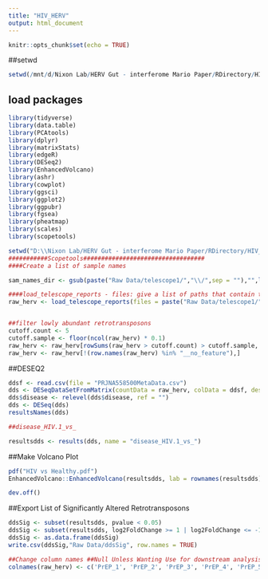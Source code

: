 ---
title: "HIV_HERV"
output: html_document
---

```{r setup, include=FALSE}
knitr::opts_chunk$set(echo = TRUE)
```

##setwd
```{r}
setwd(/mnt/d/Nixon Lab/HERV Gut - interferome Mario Paper/RDirectory/HIV_HERV)
```


## load packages
```{r}
library(tidyverse)
library(data.table)
library(PCAtools)
library(dplyr)
library(matrixStats)
library(edgeR)
library(DESeq2)
library(EnhancedVolcano)
library(ashr)
library(cowplot)
library(ggsci)
library(ggplot2)
library(ggpubr)
library(fgsea)
library(pheatmap)
library(scales)
library(scopetools)
```

```{r}
setwd("D:\\Nixon Lab/HERV Gut - interferome Mario Paper/RDirectory/HIV_HERV/")
###########Scopetools##################################
####Create a list of sample names

sam_names_dir <- gsub(paste("Raw Data/telescope1/","\\/",sep = ""),"",list.dirs("Raw Data/telescope1/"))[-1]

####load_telescope_reports - files: give a list of paths that contain the telescope reports, colnames: column names 
raw_herv <- load_telescope_reports(files = paste("Raw Data/telescope1/",sam_names_dir,"/",sam_names_dir,".tsv", sep = ""), colnames = sam_names_dir)


##filter lowly abundant retrotransposons
cutoff.count <- 5
cutoff.sample <- floor(ncol(raw_herv) * 0.1)
raw_herv <- raw_herv[rowSums(raw_herv > cutoff.count) > cutoff.sample, ]
raw_herv <- raw_herv[!(row.names(raw_herv) %in% "__no_feature"),]
```

##DESEQ2
```{r}

ddsf <- read.csv(file = "PRJNA558500MetaData.csv")
dds <- DESeqDataSetFromMatrix(countData = raw_herv, colData = ddsf, design = ~ disease)
dds$disease <- relevel(dds$disease, ref = "")
dds <- DESeq(dds)
resultsNames(dds)

##disease_HIV.1_vs_

resultsdds <- results(dds, name = "disease_HIV.1_vs_")
```

##Make Volcano Plot

```{r}

pdf("HIV vs Healthy.pdf")
EnhancedVolcano::EnhancedVolcano(resultsdds, lab = rownames(resultsdds), x = 'log2FoldChange', y = 'pvalue', title = 'Retrotransposon', pCutoff = 0.05, FCcutoff = 1, labSize = 2.5,  labFace = 'bold', xlim = c(-5, 5), ylim = c(0, 20))

dev.off()


```
##Export List of Significantly Altered Retrotransposons
```{r}

ddsSig <- subset(resultsdds, pvalue < 0.05)
ddsSig <- subset(resultsdds, log2FoldChange >= 1 | log2FoldChange <= -1)
ddsSig <- as.data.frame(ddsSig)
write.csv(ddsSig,"Raw Data/ddsSig", row.names = TRUE)

```



```{r}
##Change column names ##Null Unless Wanting Use for downstream analysis
colnames(raw_herv) <- c('PrEP_1', 'PrEP_2', 'PrEP_3', 'PrEP_4', 'PrEP_5', 'PrEP_6', 'PrEP_7', 'PrEP_8', 'PrEP_9','PrEP_10', 'HIV-1_1', 'PrEP_11', 'HIV-1_2', 'HIV-1_3', 'HIV-1_4', 'HIV-1_5', 'HIV-1_6', 'HIV-1_7', 'HIV-1_8', 'HIV-1_9', 'HIV-1_10', 'HIV-1_11', 'HIV-1_12', 'HIV-1_13', 'HIV-1_14', 'HIV-1_15', 'HIV-1_16', 'HIV-1_17', 'HIV-1_18', 'HIV-1_19', 'PrEP_12', 'PrEP_13')

```



